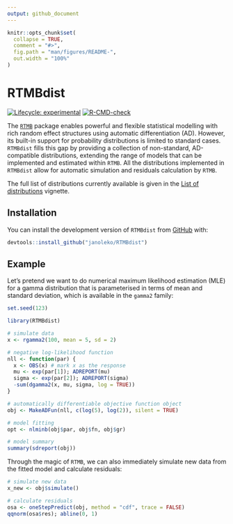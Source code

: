 ```yaml
---
output: github_document
---
```


<!-- README.md is generated from README.Rmd. Please edit that file -->

```r
knitr::opts_chunk$set(
  collapse = TRUE,
  comment = "#>",
  fig.path = "man/figures/README-",
  out.width = "100%"
)
```

# RTMBdist

<!-- badges: start -->
[![Lifecycle: experimental](https://img.shields.io/badge/lifecycle-experimental-orange.svg)](https://lifecycle.r-lib.org/articles/stages.html#experimental)
[![R-CMD-check](https://github.com/janoleko/RTMBdist/actions/workflows/R-CMD-check.yaml/badge.svg)](https://github.com/janoleko/RTMBdist/actions/workflows/R-CMD-check.yaml)
<!-- badges: end -->

The [`RTMB`](https://kaskr.r-universe.dev/RTMB) package enables powerful and flexible statistical modelling with rich random effect structures using automatic differentiation (AD). However, its built-in support for probability distributions is limited to standard cases. `RTMBdist` fills this gap by providing a collection of non-standard, AD-compatible distributions, extending the range of models that can be implemented and estimated within `RTMB`. All the distributions implemented in `RTMBdist` allow for automatic simulation and residuals calculation by `RTMB`.

The full list of distributions currently available is given in the [List of distributions](https://janoleko.github.io/RTMBdist/articles/distlist.html) vignette.

## Installation

You can install the development version of `RTMBdist` from [GitHub](https://github.com/) with:

```r
devtools::install_github("janoleko/RTMBdist")
```

## Example

Let's pretend we want to do numerical maximum likelihood estimation (MLE) for a gamma distribution that is parameterised in terms of mean and standard deviation, which is available in the `gamma2` family:

```r
set.seed(123)
```

```r
library(RTMBdist)

# simulate data
x <- rgamma2(100, mean = 5, sd = 2)

# negative log-likelihood function
nll <- function(par) {
  x <- OBS(x) # mark x as the response
  mu <- exp(par[1]); ADREPORT(mu)
  sigma <- exp(par[2]); ADREPORT(sigma)
  -sum(dgamma2(x, mu, sigma, log = TRUE))
}

# automatically differentiable objective function object
obj <- MakeADFun(nll, c(log(5), log(2)), silent = TRUE)

# model fitting
opt <- nlminb(obj$par, obj$fn, obj$gr)

# model summary
summary(sdreport(obj))
```

Through the magic of `RTMB`, we can also immediately simulate new data from the fitted model and calculate residuals:

```r
# simulate new data
x_new <- obj$simulate()

# calculate residuals
osa <- oneStepPredict(obj, method = "cdf", trace = FALSE)
qqnorm(osa$res); abline(0, 1)
```


